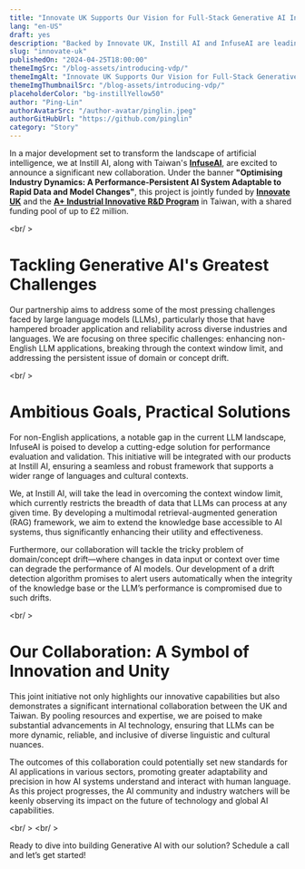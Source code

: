 ```yaml
---
title: "Innovate UK Supports Our Vision for Full-Stack Generative AI Infrastructure"
lang: "en-US"
draft: yes
description: "Backed by Innovate UK, Instill AI and InfuseAI are leading the way in developing a versatile, full-stack generative AI infrastructure that’s set to revolutionize AI's capabilities across languages and industries."
slug: "innovate-uk"
publishedOn: "2024-04-25T18:00:00"
themeImgSrc: "/blog-assets/introducing-vdp/"
themeImgAlt: "Innovate UK Supports Our Vision for Full-Stack Generative AI Infrastructure"
themeImgThumbnailSrc: "/blog-assets/introducing-vdp/"
placeholderColor: "bg-instillYellow50"
author: "Ping-Lin"
authorAvatarSrc: "/author-avatar/pinglin.jpeg"
authorGitHubUrl: "https://github.com/pinglin"
category: "Story"
---
```


In a major development set to transform the landscape of artificial intelligence, we at Instill AI, along with Taiwan's [**InfuseAI**](https://www.infuseai.io/), are excited to announce a significant new collaboration. Under the banner **"Optimising Industry Dynamics: A Performance-Persistent AI System Adaptable to Rapid Data and Model Changes"**, this project is jointly funded by [**Innovate UK**](https://www.ukri.org/councils/innovate-uk/) and the [**A+ Industrial Innovative R&D Program**](https://aiip.tdp.org.tw/) in Taiwan, with a shared funding pool of up to £2 million.

<br/ >

# **Tackling Generative AI's Greatest Challenges**

Our partnership aims to address some of the most pressing challenges faced by large language models (LLMs), particularly those that have hampered broader application and reliability across diverse industries and languages. We are focusing on three specific challenges: enhancing non-English LLM applications, breaking through the context window limit, and addressing the persistent issue of domain or concept drift.

<br/ >

# **Ambitious Goals, Practical Solutions**

For non-English applications, a notable gap in the current LLM landscape, InfuseAI is poised to develop a cutting-edge solution for performance evaluation and validation. This initiative will be integrated with our products at Instill AI, ensuring a seamless and robust framework that supports a wider range of languages and cultural contexts.

We, at Instill AI, will take the lead in overcoming the context window limit, which currently restricts the breadth of data that LLMs can process at any given time. By developing a multimodal retrieval-augmented generation (RAG) framework, we aim to extend the knowledge base accessible to AI systems, thus significantly enhancing their utility and effectiveness.

Furthermore, our collaboration will tackle the tricky problem of domain/concept drift—where changes in data input or context over time can degrade the performance of AI models. Our development of a drift detection algorithm promises to alert users automatically when the integrity of the knowledge base or the LLM’s performance is compromised due to such drifts.

<br/ >

# **Our Collaboration: A Symbol of Innovation and Unity**

This joint initiative not only highlights our innovative capabilities but also demonstrates a significant international collaboration between the UK and Taiwan. By pooling resources and expertise, we are poised to make substantial advancements in AI technology, ensuring that LLMs can be more dynamic, reliable, and inclusive of diverse linguistic and cultural nuances.

The outcomes of this collaboration could potentially set new standards for AI applications in various sectors, promoting greater adaptability and precision in how AI systems understand and interact with human language. As this project progresses, the AI community and industry watchers will be keenly observing its impact on the future of technology and global AI capabilities.

<br/ >
<br/ >

Ready to dive into building Generative AI with our solution? Schedule a call and let’s get started!

<CtaButton
  text="Book a discovery call with us"
  link="https://cal.com/instill-ai/30min-talk"
/>
